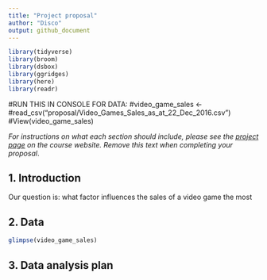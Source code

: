 ```yaml
---
title: "Project proposal"
author: "Disco"
output: github_document
---
```


```r
library(tidyverse)
library(broom)
library(dsbox)
library(ggridges)
library(here)
library(readr)
```

#RUN THIS IN CONSOLE FOR DATA:
#video_game_sales <- #read_csv("proposal/Video_Games_Sales_as_at_22_Dec_2016.csv")
#View(video_game_sales)

*For instructions on what each section should include, please see the [project page](https://idsed.digital/assessments/project/#proposal) on the course website. Remove this text when completing your proposal*.

## 1. Introduction

Our question is:
what factor influences the sales of a video game the most

## 2. Data
```r
glimpse(video_game_sales)
```
## 3. Data analysis plan



